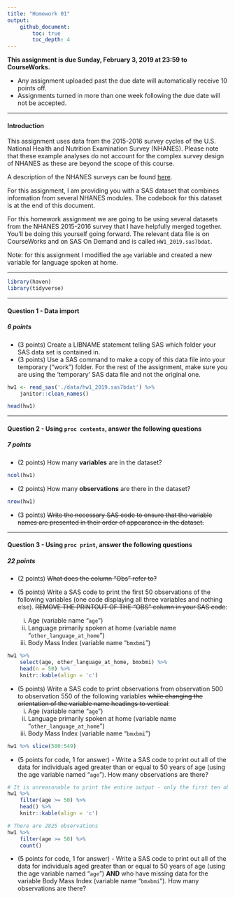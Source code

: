 ```yaml
---
title: "Homework 01"
output: 
    github_document:
        toc: true
        toc_depth: 4
---
```


**This assignment is due Sunday, February 3, 2019 at 23:59 to CourseWorks.**  

* Any assignment uploaded past the due date will automatically receive 10 points off.
* Assignments turned in more than one week following the due date will not be accepted.

***  

#### Introduction  

This assignment uses data from the 2015-2016 survey cycles of the U.S. National Health and Nutrition Examination Survey (NHANES). Please note that these example analyses do not account for the complex survey design of NHANES as these are beyond the scope of this course.  

A description of the NHANES surveys can be found [here](https://www.cdc.gov/nchs/nhanes/).  

For this assignment, I am providing you with a SAS dataset that combines information from several NHANES modules. The codebook for this dataset is at the end of this document.  

For this homework assignment we are going to be using several datasets from the NHANES 2015-2016 survey that I have helpfully merged together. You’ll be doing this yourself going forward. The relevant data file is on CourseWorks and on SAS On Demand and is called `HW1_2019.sas7bdat`.  

Note: for this assignment I modified the `age` variable and created a new variable for language spoken at home.  

***  

```r
library(haven)
library(tidyverse)
```

***  

#### Question 1 - Data import  

##### 6 points  

* (3 points) Create a LIBNAME statement telling SAS which folder your SAS data set is contained in.  
* (3 points) Use a SAS command to make a copy of this data file into your temporary (“work”) folder. For the rest of the assignment, make sure you are using the ‘temporary’ SAS data file and not the original one.  

```r
hw1 <- read_sas('./data/hw1_2019.sas7bdat') %>% 
    janitor::clean_names()

head(hw1)
```

***  

#### Question 2 - Using `proc contents`, answer the following questions  

##### 7 points  

* (2 points) How many **variables** are in the dataset?  

```r
ncol(hw1)
```

* (2 points) How many **observations** are there in the dataset?  

```r
nrow(hw1)
```

* (3 points) ~~Write the necessary SAS code to ensure that the variable names are presented in their order of appearance in the dataset.~~  

***  

#### Question 3 - Using `proc print`, answer the following questions  

##### 22 points  

* (2 points) ~~What does the column “Obs” refer to?~~  

* (5 points) Write a SAS code to print the first 50 observations of the following variables (one code displaying all three variables and nothing else). ~~REMOVE THE PRINTOUT OF THE “OBS” column in your SAS code~~:  
    i. Age (variable name “`age`”)  
    ii.	Language primarily spoken at home (variable name “`other_language_at_home`”)  
    iii. Body Mass Index (variable name “`bmxbmi`”)  

```r
hw1 %>% 
    select(age, other_language_at_home, bmxbmi) %>% 
    head(n = 50) %>% 
    knitr::kable(align = 'c')
```

* (5 points) Write a SAS code to print observations from observation 500 to observation 550 of the following variables ~~while changing the orientation of the variable name headings to vertical~~:  
    i. Age (variable name “`age`”)  
    ii.	Language primarily spoken at home (variable name “`other_language_at_home`”)  
    iii. Body Mass Index (variable name “`bmxbmi`”)  

```r
hw1 %>% slice(500:549)
```

* (5 points for code, 1 for answer) - Write a SAS code to print out all of the data for individuals aged greater than or equal to 50 years of age (using the age variable named “`age`”). How many observations are there?  

```r
# It is unreasonable to print the entire output - only the first ten observations are printed  
hw1 %>% 
    filter(age >= 50) %>% 
    head() %>% 
    knitr::kable(align = 'c')

# There are 2825 observations  
hw1 %>% 
    filter(age >= 50) %>% 
    count()
```

* (5 points for code, 1 for answer) - Write a SAS code to print out all of the data for individuals aged greater than or equal to 50 years of age (using the age variable named “`age`”) **AND** who have missing data for the variable Body Mass Index (variable name “`bmxbmi`”). How many observations are there?  

```r

```

